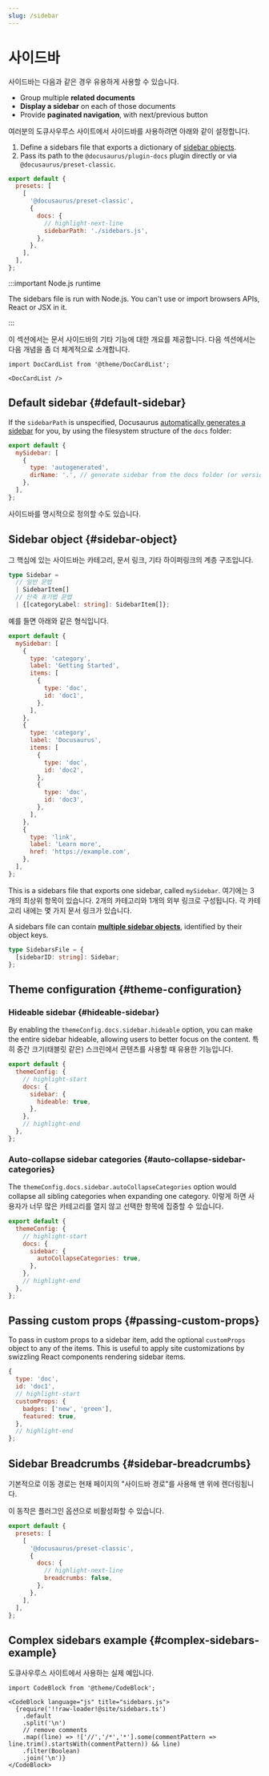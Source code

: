 ```yaml
---
slug: /sidebar
---
```


# 사이드바

사이드바는 다음과 같은 경우 유용하게 사용할 수 있습니다.

- Group multiple **related documents**
- **Display a sidebar** on each of those documents
- Provide **paginated navigation**, with next/previous button

여러분의 도큐사우루스 사이트에서 사이드바를 사용하려면 아래와 같이 설정합니다.

1. Define a sidebars file that exports a dictionary of [sidebar objects](#sidebar-object).
2. Pass its path to the `@docusaurus/plugin-docs` plugin directly or via `@docusaurus/preset-classic`.

```js title="docusaurus.config.js"
export default {
  presets: [
    [
      '@docusaurus/preset-classic',
      {
        docs: {
          // highlight-next-line
          sidebarPath: './sidebars.js',
        },
      },
    ],
  ],
};
```

:::important Node.js runtime

The sidebars file is run with Node.js. You can't use or import browsers APIs, React or JSX in it.

:::

이 섹션에서는 문서 사이드바의 기타 기능에 대한 개요를 제공합니다. 다음 섹션에서는 다음 개념을 좀 더 체계적으로 소개합니다.

```mdx-code-block
import DocCardList from '@theme/DocCardList';

<DocCardList />
```

## Default sidebar {#default-sidebar}

If the `sidebarPath` is unspecified, Docusaurus [automatically generates a sidebar](autogenerated.mdx) for you, by using the filesystem structure of the `docs` folder:

```js title="sidebars.js"
export default {
  mySidebar: [
    {
      type: 'autogenerated',
      dirName: '.', // generate sidebar from the docs folder (or versioned_docs/<version>)
    },
  ],
};
```

사이드바를 명시적으로 정의할 수도 있습니다.

## Sidebar object {#sidebar-object}

그 핵심에 있는 사이드바는 카테고리, 문서 링크, 기타 하이퍼링크의 계층 구조입니다.

```ts
type Sidebar =
  // 일반 문법
  | SidebarItem[]
  // 단축 표기법 문법
  | {[categoryLabel: string]: SidebarItem[]};
```

예를 들면 아래와 같은 형식입니다.

```js title="sidebars.js"
export default {
  mySidebar: [
    {
      type: 'category',
      label: 'Getting Started',
      items: [
        {
          type: 'doc',
          id: 'doc1',
        },
      ],
    },
    {
      type: 'category',
      label: 'Docusaurus',
      items: [
        {
          type: 'doc',
          id: 'doc2',
        },
        {
          type: 'doc',
          id: 'doc3',
        },
      ],
    },
    {
      type: 'link',
      label: 'Learn more',
      href: 'https://example.com',
    },
  ],
};
```

This is a sidebars file that exports one sidebar, called `mySidebar`. 여기에는 3개의 최상위 항목이 있습니다. 2개의 카테고리와 1개의 외부 링크로 구성됩니다. 각 카테고리 내에는 몇 가지 문서 링크가 있습니다.

A sidebars file can contain [**multiple sidebar objects**](multiple-sidebars.mdx), identified by their object keys.

```ts
type SidebarsFile = {
  [sidebarID: string]: Sidebar;
};
```

## Theme configuration {#theme-configuration}

### Hideable sidebar {#hideable-sidebar}

By enabling the `themeConfig.docs.sidebar.hideable` option, you can make the entire sidebar hideable, allowing users to better focus on the content. 특히 중간 크기(태블릿 같은) 스크린에서 콘텐츠를 사용할 때 유용한 기능입니다.

```js title="docusaurus.config.js"
export default {
  themeConfig: {
    // highlight-start
    docs: {
      sidebar: {
        hideable: true,
      },
    },
    // highlight-end
  },
};
```

### Auto-collapse sidebar categories {#auto-collapse-sidebar-categories}

The `themeConfig.docs.sidebar.autoCollapseCategories` option would collapse all sibling categories when expanding one category. 이렇게 하면 사용자가 너무 많은 카테고리를 열지 않고 선택한 항목에 집중할 수 있습니다.

```js title="docusaurus.config.js"
export default {
  themeConfig: {
    // highlight-start
    docs: {
      sidebar: {
        autoCollapseCategories: true,
      },
    },
    // highlight-end
  },
};
```

## Passing custom props {#passing-custom-props}

To pass in custom props to a sidebar item, add the optional `customProps` object to any of the items. This is useful to apply site customizations by swizzling React components rendering sidebar items.

```js
{
  type: 'doc',
  id: 'doc1',
  // highlight-start
  customProps: {
    badges: ['new', 'green'],
    featured: true,
  },
  // highlight-end
};
```

## Sidebar Breadcrumbs {#sidebar-breadcrumbs}

기본적으로 이동 경로는 현재 페이지의 "사이드바 경로"를 사용해 맨 위에 렌더링됩니다.

이 동작은 플러그인 옵션으로 비활성화할 수 있습니다.

```js title="docusaurus.config.js"
export default {
  presets: [
    [
      '@docusaurus/preset-classic',
      {
        docs: {
          // highlight-next-line
          breadcrumbs: false,
        },
      },
    ],
  ],
};
```

## Complex sidebars example {#complex-sidebars-example}

도큐사우루스 사이트에서 사용하는 실제 예입니다.

```mdx-code-block
import CodeBlock from '@theme/CodeBlock';

<CodeBlock language="js" title="sidebars.js">
  {require('!!raw-loader!@site/sidebars.ts')
    .default
    .split('\n')
    // remove comments
    .map((line) => !['//','/*','*'].some(commentPattern => line.trim().startsWith(commentPattern)) && line)
    .filter(Boolean)
    .join('\n')}
</CodeBlock>
```
